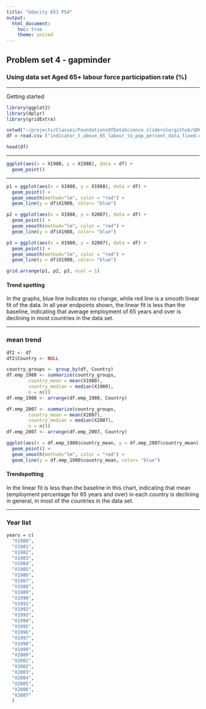```yaml
---
title: "Udacity 651 PS4"
output:
  html_document:
    toc: true
    theme: united
---
```


## Problem set 4 - gapminder

### Using data set Aged 65+ labour force participation rate (%)

*** 

Getting started

```r
library(ggplot2)
library(dplyr)
library(gridExtra)

setwd("~/projects/Classes/FoundationsOfDataScience_sliderule/github/UD651/L4")
df = read.csv ("indicator_t_above_65_labour_to_pop_percent_data_fixed.csv", header = TRUE)

head(df)
```

*** 

```r
ggplot(aes(x = X1980, y = X1988), data = df) +
  geom_point()
```


*** 


``` r
p1 = ggplot(aes(x = X1980, y = X1988), data = df) +
  geom_point() +
  geom_smooth(method="lm", color = "red") +
  geom_line(y = df$X1980, color= "blue")

p2 = ggplot(aes(x = X1988, y = X2007), data = df) +
  geom_point() +
  geom_smooth(method="lm", color = "red") +
  geom_line(y = df$X1988, color= "blue")

p3 = ggplot(aes(x = X1980, y = X2007), data = df) +
  geom_point() +
  geom_smooth(method="lm", color = "red") +
  geom_line(y = df$X1980, color= "blue")

grid.arrange(p1, p2, p3, ncol = 1)

```

#### Trend spotting

In the graphs, blue line indicates no change, while red line is a smooth linear fit of the data.  In all year endpoints shown, the linear fit is less than the baseline, indicating that average employment of 65 years and over is declining in most countries in the data set.


*** 

### mean trend


``` r
df2 <- df
df2$Country <- NULL

country_groups <- group_by(df, Country)
df.emp_1980 <- summarize(country_groups, 
        country_mean = mean(X1980),
        country_median = median(X1980),
        n = n())
df.emp_1980 <- arrange(df.emp_1980, Country)

df.emp_2007 <- summarize(country_groups, 
        country_mean = mean(X2007),
        country_median = median(X2007),
        n = n())
df.emp_2007 <- arrange(df.emp_2007, Country)

ggplot(aes(x = df.emp_1980$country_mean, y = df.emp_2007$country_mean), data = df) +
  geom_point() +
  geom_smooth(method="lm", color = "red") +
  geom_line(y = df.emp_1980$country_mean, color= "blue")

```


#### Trendspotting

In the linear fit is less than the baseline in this chart, indicating that mean (employment percentage for 65 years and over) in each country is declining in general, in most of the countries in the data set.


***


### Year list

``` r
years = c(
  "X1980",
  "X1981",
  "X1982",
  "X1983",
  "X1984",
  "X1985",
  "X1986",
  "X1987",
  "X1988",
  "X1989",
  "X1990",
  "X1991",
  "X1992",
  "X1993",
  "X1994",
  "X1995",
  "X1996",
  "X1997",
  "X1998",
  "X1999",
  "X2000",
  "X2001",
  "X2002",
  "X2003",
  "X2004",
  "X2005",
  "X2006",
  "X2007"
  )
```

